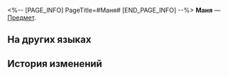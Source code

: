 <%-- [PAGE_INFO]
PageTitle=#Маня#
[END_PAGE_INFO] --%>
{{Предмет Инфобокс
|id          = 250128
|Изображение = Предмет Маня.png
|Тип         = 
|Инвентарь   = 
|Редкость    = 3
|Эффект      = 
|Описание    = 
}}
'''Маня''' — [[Предмет]].

==На других языках==
{{На других языках
|en   = Manya
|zhs  = 曼娅
|zht  = 曼婭
|ja   = マンヤ
|ko   = 마냐
|es   = Manya
|fr   = Manya
|ru   = Маня
|th   = Manya
|vi   = Manya
|de   = Manya
|id   = Manya
|pt   = Manya
}}

==История изменений==
{{История изменений|3.5}}